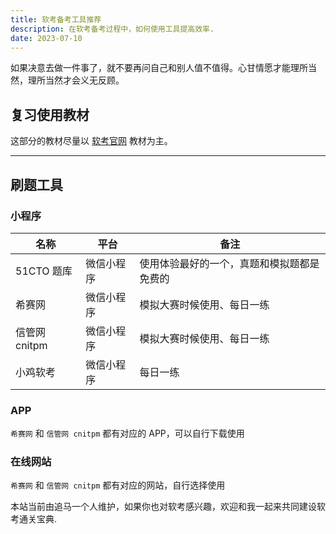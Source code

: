 ```yaml
---
title: 软考备考工具推荐
description: 在软考备考过程中，如何使用工具提高效率.
date: 2023-07-10
---
```


<Callout type="danger">

如果决意去做一件事了，就不要再问自己和别人值不值得。心甘情愿才能理所当然，理所当然才会义无反顾。

</Callout>

## 复习使用教材

这部分的教材尽量以 [软考官网](https://www.ruankao.org.cn/) 教材为主。

---

## 刷题工具

### 小程序

| 名称          | 平台       | 备注                                       |
| ------------- | ---------- | ------------------------------------------ |
| 51CTO 题库    | 微信小程序 | 使用体验最好的一个，真题和模拟题都是免费的 |
| 希赛网        | 微信小程序 | 模拟大赛时候使用、每日一练                 |
| 信管网 cnitpm | 微信小程序 | 模拟大赛时候使用、每日一练                 |
| 小鸡软考      | 微信小程序 | 每日一练                                   |

### APP

`希赛网` 和 `信管网 cnitpm` 都有对应的 APP，可以自行下载使用

### 在线网站

`希赛网` 和 `信管网 cnitpm` 都有对应的网站，自行选择使用

<Callout>

本站当前由追马一个人维护，如果你也对软考感兴趣，欢迎和我一起来共同建设软考通关宝典.

</Callout>

